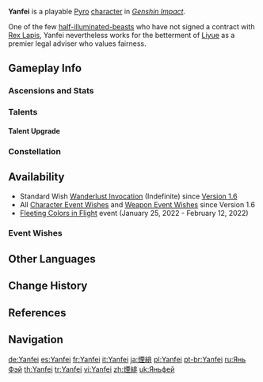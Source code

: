 {{CharacterTabs}}
{{Character Infobox
|image            = <gallery>
Yanfei Card.png|Card
Character Yanfei Full Wish.png|Wish
Character Yanfei Game.png|In-Game
</gallery>

<!--Playable Character Information-->
|type             = Playable
|quality           = 4
|weapon           = Catalyst
|element          = Pyro

<!--Character Information-->
|name             = Yanfei
|birthday         = July 28th
|constellation    = Bestia Iustitia
|region           = Liyue
|affiliation      = Yanfei Legal Consultancy
|affiliation2     = Adepti
|dish             = "My Way"
|obtain           = [[Wishes]]
|releaseDate      = 2021-04-28

<!--Titles-->
|title            = Wise Innocence
|title2           = Liyue Harbor's famed legal adviser
|title3           = The law that walks

<!--Voice Actors-->
|voiceEN          = [[imdb:nm5213242|Lizzie Freeman]]<ref>YouTube: [https://youtu.be/wgNiGj1nGYE Version 1.5 Special Program]</ref>
|voiceCN          = [https://zh.moegirl.org.cn/zh-tw/%E5%90%B4%E7%A7%8B%E9%9F%B5 Su Ziwu ({{Lang|mini=1|zh=苏子芜}})]<ref>YouTube: [https://youtu.be/wgNiGj1nGYE Version 1.5 Chinese Special Program]</ref>
|voiceJP          = {{w|Yumiri Hanamori|Hanamori Yumiri ({{Lang|mini=1|ja=花守 ゆみり}})}}<ref>Twitter: [https://twitter.com/Genshin_7/status/1383030082558562304 JP VA Announcement]</ref>
|voiceKR          = {{w|ko:조경이|Cho Kyung-yi ({{Lang|mini=1|ko=조경이}})}}<ref>YouTube: [https://youtu.be/rHWG5GNyltM Version 1.5 Korean Special Program]</ref>
}}
'''Yanfei'''{{Lang|zh=烟绯|zh_rm=Yānfēi}} is a playable [[Pyro]] [[character]] in ''[[Genshin Impact]]''.

One of the few [[Illuminated Beast|half-illuminated-beasts]] who have not signed a contract with [[Rex Lapis]], Yanfei nevertheless works for the betterment of [[Liyue]] as a premier legal adviser who values fairness.

==Gameplay Info==
===Ascensions and Stats===
{{Character Ascensions and Stats}}

===Talents===
{{Talent Table}}

====Talent Upgrade====
{{Talent Upgrade}}

===Constellation===
{{Constellation Table}}

==Availability==
*Standard Wish [[Wanderlust Invocation]] (Indefinite) since [[Version 1.6]]
*All [[Character Event Wishes]] and [[Weapon Event Wishes]] since Version 1.6
*[[Fleeting Colors in Flight]] event (January 25, 2022 - February 12, 2022)

===Event Wishes===
{{Featured}}

==Other Languages==
{{Other Languages
|default_hidden = 1
|en      = Yanfei
|zhs     = 烟绯
|zhs_rm  = Yānfēi
|zht     = 煙緋
|zht_rm  = Yānfēi
|ja      = {{Rubi|煙|えん|緋|ひ}}
|ja_rm   = Enhi
|ko      = {{tt|연비|煙緋}}
|ko_rm   = Yeonbi
|es      = Yanfei
|fr      = Yanfei
|ru      = Янь Фэй
|th      = Yanfei
|vi      = Yanfei
|de      = Yanfei
|id      = Yanfei
|pt      = Yanfei
|tr      = Yanfei
|it      = Yanfei
}}

==Change History==
{{Change History|1.5}}

==References==
{{Reflist}}

==Navigation==
{{Character Navbox}}

[[de:Yanfei]]
[[es:Yanfei]]
[[fr:Yanfei]]
[[it:Yanfei]]
[[ja:煙緋]]
[[pl:Yanfei]]
[[pt-br:Yanfei]]
[[ru:Янь Фэй]]
[[th:Yanfei]]
[[tr:Yanfei]]
[[vi:Yanfei]]
[[zh:煙緋]]
[[uk:Яньфей]]